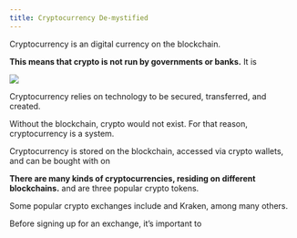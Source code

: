 ```yaml
---
title: Cryptocurrency De-mystified
---
```


Cryptocurrency is an <Nutshell glossaryEntry="content/glossary/Intangible.mdx" children="intangible," /> digital currency on the blockchain.

**This means that crypto is not run by governments or banks.** It is <Nutshell glossaryEntry="content/glossary/Decentralized.mdx" children="decentralized." />

![](/assets/decentralized-01.jpg)

Cryptocurrency relies on <Nutshell glossaryEntry="content/glossary/blockchain.mdx" children="blockchain" /> technology to be secured, transferred, and created.

Without the blockchain, crypto would not exist. For that reason, cryptocurrency is a <Nutshell glossaryEntry="content/glossary/peer_to_peer.mdx" children="peer-to-peer (P2P)" /> system.

Cryptocurrency is stored on the blockchain, accessed via crypto wallets, and can be bought with <Nutshell glossaryEntry="content/glossary/fiat.mdx" children="FIAT" /> on <Nutshell glossaryEntry="content/glossary/crypto_exchange.mdx" children="crypto exchanges." />

**There are many kinds of cryptocurrencies, residing on different blockchains.** <Nutshell glossaryEntry="content/glossary/bitcoin.mdx" children="Bitcoin," /> <Nutshell glossaryEntry="content/glossary/ethereum.mdx" children="Ethereum," /> and <Nutshell glossaryEntry="content/glossary/solana.mdx" children="Solana" /> are three popular crypto tokens.

Some popular crypto exchanges include <Nutshell glossaryEntry="content/glossary/coinbase.mdx" children="Coinbase," /> <Nutshell glossaryEntry="content/glossary/binance.mdx" children="Binance," /> and Kraken, among many others.

Before signing up for an exchange, it’s important to <Nutshell glossaryEntry="content/glossary/dyor.mdx" children="DYOR." />
